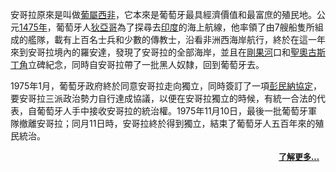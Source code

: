 安哥拉原來是叫做[[葡屬西非|葡屬西非]]，它本來是葡萄牙最具經濟價值和最富庶的殖民地。公元[[1475年|1475年]]，葡萄牙人[[狄亞哥|狄亞哥]]為了探尋去[[印度|印度]]的海上航線，他率領了由7艘船隻所組成的艦隊，載有上百名士兵和少數的傳教士，沿看非洲西海岸航行，終於在這一年來到安哥拉境內的羅安達，發現了安哥拉的全部海岸，並且在[[剛果河|剛果河]]口和[[聖奧古斯丁角|聖奧古斯丁角]]立碑紀念，同時自安哥拉帶了一批黑人奴隸，回到葡萄牙去。

1975年1月，葡萄牙政府終於同意安哥拉走向獨立，同時簽訂了一項[[彭民納協定|彭民納協定]]，要安哥拉三派政治勢力自行達成協議，以便在安哥拉獨立的時候，有統一合法的代表，自葡萄牙人手中接收安哥拉的統治權。1975年11月10日，最後一批葡萄牙軍隊撤離安哥拉；同月11日時，安哥拉終於得到獨立，結束了葡萄牙人五百年來的殖民統治。
<div style="text-align: right; direction: ltr;margin-right:10px;margin-bottom:4px;font-size:small">
'''[[:Category:安哥拉歷史|了解更多...]]'''
</div>